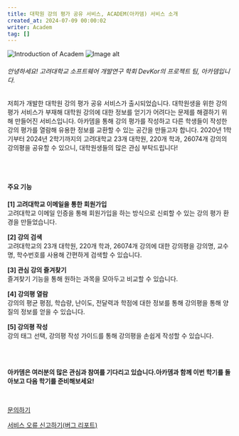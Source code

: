 ```yaml
---
title: 대학원 강의 평가 공유 서비스, ACADEM(아카뎀) 서비스 소개
created_at: 2024-07-09 00:00:02
writer: Academ
tag: []
---
```


<div className="flex flex-row w-full overflow-hidden gap-4 mb-4 flex-wrap">
  <img className="aspect-square" width={512} src="/files/post0.png" alt="Introduction of Academ" />
  <img className="aspect-square" width={512} src="/files/post1.png" alt="Image alt" />
</div>

###### 안녕하세요! 고려대학교 소프트웨어 개발연구 학회 DevKor의 프로젝트 팀, 아카뎀입니다.

저희가 개발한 대학원 강의 평가 공유 서비스가 출시되었습니다. 대학원생을 위한 강의 평가 서비스가 부재해 대학원 강의에 대한 정보를 얻기가 어려다는 문제를 해결하기 위해 만들어진 서비스입니다. 아카뎀을 통해 강의 평가를 작성하고 다른 학생들이 작성한 강의 평가를 열람해 유용한 정보를 교환할 수 있는 공간을 만들고자 합니다. 2020년 1학기부터 2024년 2학기까지의 고려대학교 23개 대학원, 220개 학과, 26074개 강의의 강의평을 공유할 수 있으니, 대학원생들의 많은 관심 부탁드립니다!

<br />
<br />

#### 주요 기능

**[1] 고려대학교 이메일을 통한 회원가입** <br /> 고려대학교 이메일 인증을 통해 회원가입을 하는 방식으로 신뢰할 수 있는 강의 평가 환경을 만들었습니다.

**[2] 강의 검색** <br /> 고려대학교의 23개 대학원, 220개 학과, 26074개 강의에 대한 강의평을 강의명, 교수명, 학수번호를 사용해 간편하게 검색할 수 있습니다.

**[3] 관심 강의 즐겨찾기** <br /> 즐겨찾기 기능을 통해 원하는 과목을 모아두고 비교할 수 있습니다.

**[4] 강의평 열람** <br /> 강의의 평균 평점, 학습량, 난이도, 전달력과 학점에 대한 정보를 통해 강의평을 통해 양질의 정보를 얻을 수 있습니다.

**[5] 강의평 작성** <br /> 강의 태그 선택, 강의평 작성 가이드를 통해 강의평을 손쉽게 작성할 수 있습니다.

<br />
<br />

**아카뎀은 여러분의 많은 관심과 참여를 기다리고 있습니다.아카뎀과 함께 이번 학기를 돌아보고 다음 학기를 준비해보세요!**

<br />

[문의하기](mailto:Academ.email@gmail.com)

[서비스 오류 신고하기(버그 리포트)](https://forms.gle/U8qQhogtuZs4zoRN8)
